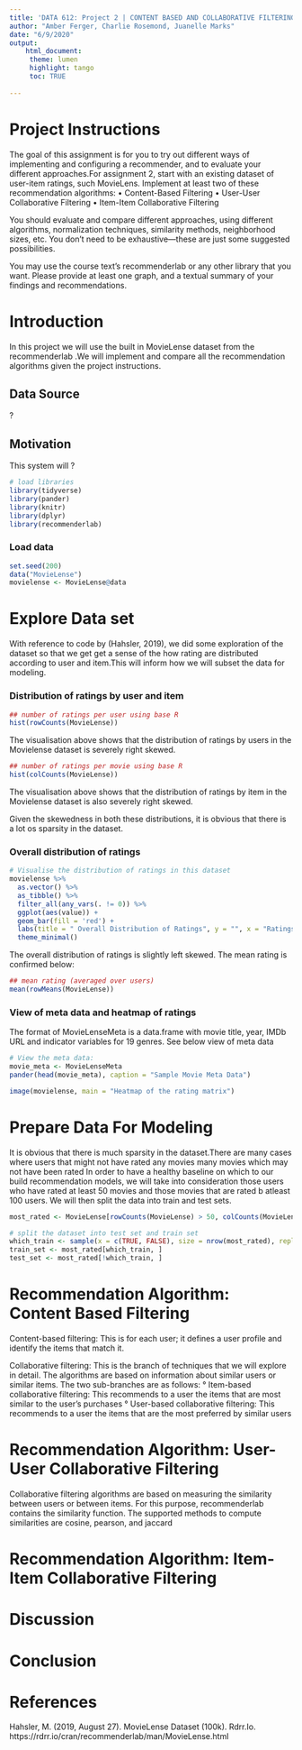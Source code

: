 ```yaml
---
title: 'DATA 612: Project 2 | CONTENT BASED AND COLLABORATIVE FILTERING'
author: "Amber Ferger, Charlie Rosemond, Juanelle Marks" 
date: "6/9/2020"
output: 
    html_document:
     theme: lumen
     highlight: tango
     toc: TRUE
    
---
```


# Project Instructions

The goal of this assignment is for you to try out different ways of implementing and configuring a recommender, and to evaluate your different approaches.For assignment 2, start with an existing dataset of user-item ratings, such MovieLens. Implement at least two of these recommendation algorithms:
• Content-Based Filtering
• User-User Collaborative Filtering
• Item-Item Collaborative Filtering

You should evaluate and compare different approaches, using different algorithms, normalization techniques, similarity methods, neighborhood sizes, etc. You don’t need to be exhaustive—these are just some suggested possibilities.

You may use the course text’s recommenderlab or any other library that you want. Please provide at least one graph, and a textual summary of your findings and recommendations.

# Introduction
In this project we will use the built in MovieLense dataset from the recommenderlab .We will implement and compare all the recommendation algorithms given the  project instructions.

## Data Source

?

## Motivation

This system will  ? 



```r
# load libraries
library(tidyverse)
library(pander)
library(knitr)
library(dplyr)
library(recommenderlab)

```


### Load data
```r
set.seed(200)
data("MovieLense")
movielense <- MovieLense@data

```

# Explore Data set

With reference to code by (Hahsler, 2019), we did some exploration of the dataset so that we get get a sense of the how rating are distributed according to user and item.This will inform how we will subset the data for modeling.


### Distribution of ratings by user and item
```r
## number of ratings per user using base R
hist(rowCounts(MovieLense))
```

The visualisation above shows that the distribution of ratings by users in the Movielense dataset is severely  right skewed.

```r
## number of ratings per movie using base R
hist(colCounts(MovieLense))
```

The visualisation above shows that the distribution of ratings by item in the Movielense dataset is also severely  right skewed.

Given the skewedness in both these distributions, it is obvious that there is a lot os sparsity in the dataset.

### Overall distribution of ratings
```r
# Visualise the distribution of ratings in this dataset
movielense %>% 
  as.vector() %>% 
  as_tibble() %>% 
  filter_all(any_vars(. != 0)) %>% 
  ggplot(aes(value)) + 
  geom_bar(fill = 'red') +
  labs(title = " Overall Distribution of Ratings", y = "", x = "Ratings") +
  theme_minimal()
```
The overall distribution of ratings is slightly left skewed. The mean rating  is confirmed below:

```r
## mean rating (averaged over users)
mean(rowMeans(MovieLense))
```

### View of meta data and heatmap of ratings
The format of MovieLenseMeta is a data.frame with movie title, year, IMDb URL and indicator variables for 19 genres. See below view of meta data
```r

# View the meta data:
movie_meta <- MovieLenseMeta
pander(head(movie_meta), caption = "Sample Movie Meta Data")
```



```r
image(movielense, main = "Heatmap of the rating matrix")
```

# Prepare Data For Modeling

It is obvious that there is much sparsity in the dataset.There are many cases where users that might not have rated any movies many movies which may not have been rated In order to have a  healthy baseline on which to our  build recommendation models, we will take into consideration those users who have rated at least 50 movies and those movies that are rated b atleast 100 users. We will then split the data into train and test sets.

```r

most_rated <- MovieLense[rowCounts(MovieLense) > 50, colCounts(MovieLense) > 100]

# split the dataset into test set and train set
which_train <- sample(x = c(TRUE, FALSE), size = nrow(most_rated), replace = TRUE, prob = c(0.8, 0.2))
train_set <- most_rated[which_train, ]
test_set <- most_rated[!which_train, ]

```



# Recommendation Algorithm: Content Based Filtering
Content-based filtering: This is for each user; it defines a user profile and identify the items that match it.

Collaborative filtering: This is the branch of techniques that we will explore in detail. The algorithms are based on information about similar users or
similar items. The two sub-branches are as follows:
° Item-based collaborative filtering: This recommends to a user the items that are most similar to the user's purchases
° User-based collaborative filtering: This recommends to a user the items that are the most preferred by similar users

# Recommendation Algorithm: User-User Collaborative Filtering

Collaborative filtering algorithms are based on measuring the similarity between users or between items. For this purpose, recommenderlab contains the similarity
function. The supported methods to compute similarities are cosine, pearson, and jaccard


# Recommendation Algorithm: Item-Item Collaborative Filtering


# Discussion

# Conclusion

# References
Hahsler, M. (2019, August 27). MovieLense Dataset (100k). Rdrr.Io. https://rdrr.io/cran/recommenderlab/man/MovieLense.html


